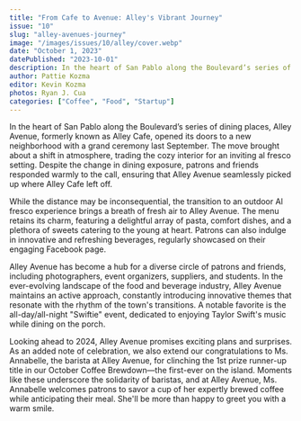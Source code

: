 ```yaml
---
title: "From Cafe to Avenue: Alley's Vibrant Journey"
issue: "10"
slug: "alley-avenues-journey"
image: "/images/issues/10/alley/cover.webp"
date: "October 1, 2023"
datePublished: "2023-10-01"
description: In the heart of San Pablo along the Boulevard’s series of dining places, Alley Avenue, formerly known as Alley Cafe, opened its doors to a new neighborhood with a grand ceremony last September.
author: Pattie Kozma
editor: Kevin Kozma
photos: Ryan J. Cua
categories: ["Coffee", "Food", "Startup"]
---
```


In the heart of San Pablo along the Boulevard’s series of dining places, Alley Avenue, formerly known as Alley Cafe, opened its doors to a new neighborhood with a grand ceremony last September. The move brought about a shift in atmosphere, trading the cozy interior for an inviting al fresco setting. Despite the change in dining exposure, patrons and friends responded warmly to the call, ensuring that Alley Avenue seamlessly picked up where Alley Cafe left off.

<TwoColumn>
  <BlogImage
    width="1000"
    height="1000"
    className="w-full"
    src="/images/issues/10/alley/image-1.webp"
    alt="A door-step view of Alley Avenue"
  />
  <BlogImage
    width="1000"
    height="1000"
    className="w-full"
    src="/images/issues/10/alley/image-2.webp"
    alt="A door-step view of Alley Avenue"
  />
</TwoColumn>

While the distance may be inconsequential, the transition to an outdoor Al fresco experience brings a breath of fresh air to Alley Avenue. The menu retains its charm, featuring a delightful array of pasta, comfort dishes, and a plethora of sweets catering to the young at heart. Patrons can also indulge in innovative and refreshing beverages, regularly showcased on their engaging Facebook page.

Alley Avenue has become a hub for a diverse circle of patrons and friends, including photographers, event organizers, suppliers, and students. In the ever-evolving landscape of the food and beverage industry, Alley Avenue maintains an active approach, constantly introducing innovative themes that resonate with the rhythm of the town's transitions. A notable favorite is the all-day/all-night "Swiftie" event, dedicated to enjoying Taylor Swift's music while dining on the porch.

<BlogImage
  width="1000"
  height="1000"
  className="w-full"
  src="/images/issues/10/alley/image-3.webp"
  alt="A selection of coffee, appetizers and main dishes"
/>

Looking ahead to 2024, Alley Avenue promises exciting plans and surprises. As an added note of celebration, we also extend our congratulations to Ms. Annabelle, the barista at Alley Avenue, for clinching the 1st prize runner-up title in our October Coffee Brewdown—the first-ever on the island. Moments like these underscore the solidarity of baristas, and at Alley Avenue, Ms. Annabelle welcomes patrons to savor a cup of her expertly brewed coffee while anticipating their meal. She'll be more than happy to greet you with a warm smile.
